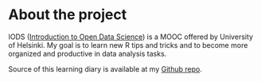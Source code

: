 # About the project

IODS ([Introduction to Open Data Science](https://blogs.helsinki.fi/thinkopen/welcome-open-data-science/)) is a MOOC offered by University of Helsinki. My goal is to learn new R tips and tricks and to become more organized and productive in data analysis tasks. 

Source of this learning diary is available at my [Github repo](https://github.com/mjlassila).
